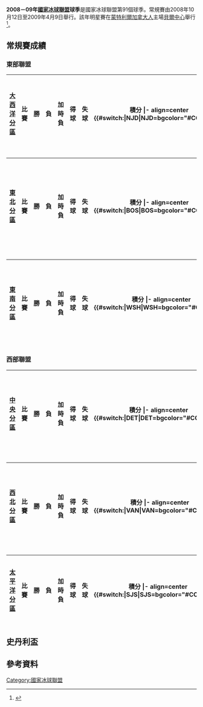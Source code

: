 '''2008－09年[[國家冰球聯盟|國家冰球聯盟]]球季'''是國家冰球聯盟第91個球季。常規賽由2008年10月12日至2009年4月9日舉行。該年明星賽在[[蒙特利爾加拿大人|蒙特利爾加拿大人]]主場[[貝爾中心|貝爾中心]]舉行<ref>{{Cite web |url=http://sports.espn.go.com/nhl/news/story?id=2740485 |title=Montreal to host '09 All-Star Game |accessdate=2008-11-16 |archive-date=2008-10-21 |archive-url=https://web.archive.org/web/20081021190414/http://sports.espn.go.com/nhl/news/story?id=2740485 |dead-url=no }}</ref>。

== 常規賽成績 ==
=== 東部聯盟 ===
{| class="wikitable sortable"
! style="width:20em;" | [[大西洋分區_(NHL)|大西洋分區]]
! style="width:4em;" | 比賽
! style="width:4em;" | 勝
! style="width:4em;" | 負
! style="width:4em;" | 加時負
! style="width:5em;" | 得球
! style="width:5em;" | 失球
! style="width:5em;" | 積分
|- align=center {{#switch:{{{team}}}|NJD|NJD=bgcolor="#CCFFCC"}}
|align=left| '''y-'''[[新澤西魔鬼|新澤西魔鬼]] || 82 || 51 || 27 || 4 || 244 || 209 || 106
|- align=center {{#switch:{{{team}}}|PIT|PIT=bgcolor="#CCFFCC"}}
|align=left| '''x-'''[[匹茲堡企鵝隊|匹茲堡企鵝隊]] || 82 || 45 || 28 || 9 || 264 || 239 || 99
|- align=center {{#switch:{{{team}}}|PHI|PHI=bgcolor="#CCFFCC"}}
|align=left| '''x-'''[[費城飛人|費城飛人]] || 82 || 44 || 27 || 11 || 264 || 238 || 99
|- align=center {{#switch:{{{team}}}|NYR|NYR=bgcolor="#CCFFCC"}}
|align=left| '''e-'''[[紐約遊騎兵|紐約遊騎兵]] || 82 || 43 || 30 || 9 || 210 || 218 || 95
|- align=center {{#switch:{{{team}}}|NYI|NYI=bgcolor="#CCFFCC"}}
|align=left| '''e-'''[[紐約島人|紐約島人]] || 82 || 26 || 47 || 9 || 201 || 279 || 61
|}

{| class="wikitable sortable"
! style="width:20em;" | [[東北分區_(NHL)|東北分區]]
! style="width:4em;" | 比賽
! style="width:4em;" | 勝
! style="width:4em;" | 負
! style="width:4em;" | 加時負
! style="width:5em;" | 得球
! style="width:5em;" | 失球
! style="width:5em;" | 積分
|- align=center {{#switch:{{{team}}}|BOS|BOS=bgcolor="#CCFFCC"}}
| align=left|'''z-'''[[波士頓棕熊|波士頓棕熊]] || 82 || 53 || 19 || 10 || 274 || 196 || 116
|- align=center {{#switch:{{{team}}}|MTL|MTL=bgcolor="#CCFFCC"}}
|align=left| '''x-'''[[蒙特利爾加拿大人|蒙特利爾加拿大人]] || 82 || 41 || 30 || 11 || 249 || 247 || 93
|- align=center {{#switch:{{{team}}}|BUF|BUF=bgcolor="#CCFFCC"}}
| align=left|'''e-'''[[水牛城軍刀|水牛城軍刀]] || 82 || 41 || 32 || 9 || 250 || 234 || 91
|- align=center {{#switch:{{{team}}}|OTT|OTT=bgcolor="#CCFFCC"}}
| align=left|'''e-'''[[渥太華參議員|渥太華參議員]]|| 82 || 36 || 35 || 11 || 217 || 237 || 83
|- align=center {{#switch:{{{team}}}|TOR|TOR=bgcolor="#CCFFCC"}}
| align=left|'''e-'''[[多倫多楓葉|多倫多楓葉]]  || 82 || 34 || 35 || 13|| 250 || 293 || 81
|}

{| class="wikitable sortable"
! style="width:20em;" | [[東南分區_(NHL)|東南分區]]
! style="width:4em;" | 比賽
! style="width:4em;" | 勝
! style="width:4em;" | 負
! style="width:4em;" | 加時負
! style="width:5em;" | 得球
! style="width:5em;" | 失球
! style="width:5em;" | 積分
|- align=center {{#switch:{{{team}}}|WSH|WSH=bgcolor="#CCFFCC"}}
| align=left|'''y-'''[[華盛頓首都|華盛頓首都]] || 82 || 50 || 24 || 8 || 272 || 245 || 108
|- align=center {{#switch:{{{team}}}|CAR|CAR=bgcolor="#CCFFCC"}}
| align=left|'''x-'''[[卡羅來納颶風|卡羅來納颶風]] || 82 || 45 || 30 || 7 || 239 || 226 || 97
|- align=center {{#switch:{{{team}}}|FLA|FLA=bgcolor="#CCFFCC"}}
| align=left|'''e-'''[[佛羅里達美洲豹|佛羅里達美洲豹]]  || 82 || 41 || 30 || 11 || 234 || 231 || 93
|- align=center {{#switch:{{{team}}}|ATL|ATL=bgcolor="#CCFFCC"}}
| align=left|'''e-'''[[亞特蘭大鶇鳥|亞特蘭大鶇鳥]] || 82 || 35 || 41 || 6 || 257 || 280 || 76
|- align=center {{#switch:{{{team}}}|TBL|TBL=bgcolor="#CCFFCC"}}
| align=left|'''e-'''[[坦帕灣閃電隊|坦帕灣閃電隊]] || 82 || 24 || 40 || 18 || 210 || 279 || 66
|}

=== 西部聯盟 ===
{| class="wikitable sortable"
! style="width:20em;" | [[中央分區_(NHL)|中央分區]]
! style="width:4em;" | 比賽
! style="width:4em;" | 勝
! style="width:4em;" | 負
! style="width:4em;" | 加時負
! style="width:5em;" | 得球
! style="width:5em;" | 失球
! style="width:5em;" | 積分
|- align=center {{#switch:{{{team}}}|DET|DET=bgcolor="#CCFFCC"}}
| align=left|'''y-'''[[底特律紅翼|底特律紅翼]]  || 82 || 51 || 21 || 10 || 295 || 244 || 112
|- align=center {{#switch:{{{team}}}|CHI|CHI=bgcolor="#CCFFCC"}}
| align=left|'''x-'''[[芝加哥黑鷹|芝加哥黑鷹]] || 82 || 46 || 24 || 12 || 264 || 216 || 104
|- align=center {{#switch:{{{team}}}|STL|STL=bgcolor="#CCFFCC"}}
| align=left|'''x-'''[[聖路易斯藍調|聖路易斯藍調]] || 82 || 41 || 31 || 10 || 233 || 233 || 92
|- align=center {{#switch:{{{team}}}|CBJ|CBJ=bgcolor="#CCFFCC"}}
| align=left|'''x-'''[[哥倫布藍衣|哥倫布藍衣]] || 82 || 41 || 31 || 10 || 226 || 230 || 92
|- align=center {{#switch:{{{team}}}|NSH|NSH=bgcolor="#CCFFCC"}}
| align=left|'''e-'''[[納什維爾掠奪者|納什維爾掠奪者]] || 82 || 40 || 34 || 8 || 213 || 233 || 88
|}

{| class="wikitable sortable"
! style="width:20em;" | [[西北分區_(NHL)|西北分區]]
! style="width:4em;" | 比賽
! style="width:4em;" | 勝
! style="width:4em;" | 負
! style="width:4em;" | 加時負
! style="width:5em;" | 得球
! style="width:5em;" | 失球
! style="width:5em;" | 積分
|- align=center {{#switch:{{{team}}}|VAN|VAN=bgcolor="#CCFFCC"}}
| align=left|'''y-'''[[溫哥華加人|溫哥華加人]]   || 82 || 45 || 27 || 10 || 246 || 220 || 100
|- align=center {{#switch:{{{team}}}|CAL|CAL=bgcolor="#CCFFCC"}}
| align=left|'''x-'''[[卡加利火焰|卡加利火焰]]   || 82 || 46 || 30 || 6 || 254 || 248 || 98
|- align=center {{#switch:{{{team}}}|MIN|MIN=bgcolor="#CCFFCC"}}
| align=left|'''e-'''[[明尼蘇達狂野隊|明尼蘇達狂野隊]] || 82 || 40 || 33 || 9 || 219 || 200 || 89
|- align=center {{#switch:{{{team}}}|EDM|EDM=bgcolor="#CCFFCC"}}
| align=left|'''e-'''[[愛民頓油人|愛民頓油人]]  || 82 || 38 || 35 || 9 || 234 || 248 || 85
|- align=center {{#switch:{{{team}}}|COL|COL=bgcolor="#CCFFCC"}}
| align=left|'''e-'''[[科羅拉多雪崩|科羅拉多雪崩]] || 82 || 32 || 45 || 5 || 199 || 257 || 69
|}

{| class="wikitable sortable"
! style="width:20em;" | [[太平洋分區_(NHL)|太平洋分區]]
! style="width:4em;" | 比賽
! style="width:4em;" | 勝
! style="width:4em;" | 負
! style="width:4em;" | 加時負
! style="width:5em;" | 得球
! style="width:5em;" | 失球
! style="width:5em;" | 積分
|- align=center {{#switch:{{{team}}}|SJS|SJS=bgcolor="#CCFFCC"}}
| align=left|'''p-'''[[聖荷西鯊魚|聖荷西鯊魚]] || 82 || 53 || 18 || 11 || 257 || 204 || 117
|- align=center {{#switch:{{{team}}}|ANA|ANA=bgcolor="#CCFFCC"}}
| align=left'''x-'''|[[安納海姆鴨隊|安納海姆鴨隊]]    || 82 || 42 || 33 || 7 || 245 || 238 || 91
|- align=center {{#switch:{{{team}}}|DAL|DAL=bgcolor="#CCFFCC"}}
| align=left|'''e-'''[[達拉斯星隊|達拉斯星隊]]    || 82 || 36 || 35 || 11 || 230 || 257 || 83
|- align=center  {{#switch:{{{team}}}|PHX|PHX=bgcolor="#CCFFCC"}}
| align=left|'''e-'''[[鳳凰城野狼|鳳凰城野狼]] || 82 || 36 || 39 || 7 ||  208 || 252 || 79
|- align=center {{#switch:{{{team}}}|LAK|LAK=bgcolor="#CCFFCC"}}
| align=left|'''e-'''[[洛杉磯國王|洛杉磯國王]] || 82 || 34 || 37 || 11 || 207 || 234 || 79
|}

== 史丹利盃 ==
{{main|2009年史丹利盃總決賽}}

== 參考資料 ==
<div class="references-small">
<references />
</div>

[[Category:國家冰球聯盟|Category:國家冰球聯盟]]